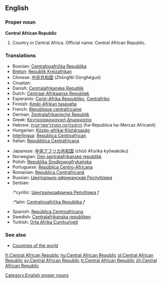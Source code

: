 ==English==

===Proper noun===
'''Central African Republic'''

# Country in Central Africa. Official name: Central African Republic.

===Translations===
{{rfc-level|Translations at L3+ (AutoFormat would have corrected level of Translations)}}
{{top}}
*Bosnian: [[Centralnoafrička Republika]] {{f}}
*[[Breton]]: [[Republik Kreizafrikan]]
*Chinese: [[中非共和国]] (Zhōngfēi Gònghéguó)
*Croatian: {{t|hr|Srednjoafrička Republika|f}}
*Danish: [[Centralafrikanske Republik]]
*Dutch: [[Centraal-Afrikaanse Republiek]]
*Esperanto: [[Centr-Afrika Respubliko]], [[Centrafriko]]
*Finnish: [[Keski-Afrikan tasavalta]]
*French: [[République centrafricaine]]
*German: [[Zentralafrikanische Republik]]
*Greek: [[Κεντροαφρικανική Δημοκρατία]]
*Hebrew: [[הרפובליקה המרכז־אפריקנית]] (ha-Republica ha-Mercaz Africanit)
*Hungarian: [[Közép-afrikai Köztársaság]]
*[[Interlingua]]: [[Republica Centroafrican]]
*Italian: [[Repubblica Centrafricana]]
{{mid}}
*Japanese: [[中央アフリカ共和国]] (chūō Afurika kyōwakoku)
*Norwegian: [[Den sentralafrikanske republikk]]
*Polish: [[Republika Środkowoafrykańska]]
*Portuguese: [[República Centro-Africana]]
*Romanian: [[Republica Centrafricană]]
*Russian: [[Центрально-африканская Республика]]
*Serbian:
*:*cyrillic: [[Централноафричка Република]] ''f''
*:*latin: [[Centralnoafrička Republika]] ''f''
*Spanish: [[República Centroafricana]]
*Swedish: [[Centralafrikanska republiken]]
*Turkish: [[Orta Afrika Cumhuriyeti]]
{{bottom}}

===See also===
*[[Countries of the world]]

[[Category:English proper nouns]]

[[fr:Central African Republic]]
[[hu:Central African Republic]]
[[pl:Central African Republic]]
[[sv:Central African Republic]]
[[tr:Central African Republic]]
[[zh:Central African Republic]]